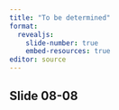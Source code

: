 ```yaml
---
title: "To be determined"
format: 
  revealjs:
    slide-number: true
    embed-resources: true
editor: source
---
```


## Slide 08-08

::: notes

:::

